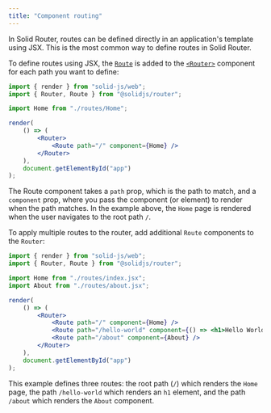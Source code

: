 ```yaml
---
title: "Component routing"
---
```


In Solid Router, routes can be defined directly in an application's template using JSX.
This is the most common way to define routes in Solid Router.

To define routes using JSX, the [`Route`](/solid-router/reference/components/route) is added to the [`<Router>`](/solid-router/reference/components/router) component for each path you want to define:

```jsx
import { render } from "solid-js/web";
import { Router, Route } from "@solidjs/router";

import Home from "./routes/Home";

render(
    () => (
        <Router>
            <Route path="/" component={Home} />
        </Router>
    ),
    document.getElementById("app")
);
```

The Route component takes a `path` prop, which is the path to match, and a `component` prop, where you pass the component (or element) to render when the path matches.
In the example above, the `Home` page is rendered when the user navigates to the root path `/`.

To apply multiple routes to the router, add additional `Route` components to the `Router`:

```jsx
import { render } from "solid-js/web";
import { Router, Route } from "@solidjs/router";

import Home from "./routes/index.jsx";
import About from "./routes/about.jsx";

render(
    () => (
        <Router>
            <Route path="/" component={Home} />
            <Route path="/hello-world" component={() => <h1>Hello World!</h1>} />
            <Route path="/about" component={About} />
        </Router>
    ),
    document.getElementById("app")
);
```

This example defines three routes: the root path (`/`) which renders the `Home` page, the path `/hello-world` which renders an `h1` element, and the path `/about` which renders the `About` component.